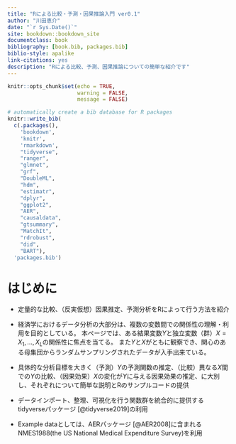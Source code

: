 ```yaml
--- 
title: "Rによる比較・予測・因果推論入門 ver0.1"
author: "川田恵介"
date: "`r Sys.Date()`"
site: bookdown::bookdown_site
documentclass: book
bibliography: [book.bib, packages.bib]
biblio-style: apalike
link-citations: yes
description: "Rによる比較、予測、因果推論についての簡単な紹介です"
---
```


```r
knitr::opts_chunk$set(echo = TRUE,
                      warning = FALSE,
                      message = FALSE)
```

```r
# automatically create a bib database for R packages
knitr::write_bib(
  c(.packages(), 
    'bookdown', 
    'knitr', 
    'rmarkdown',
    "tidyverse",
    "ranger",
    "glmnet",
    "grf",
    "DoubleML",
    "hdm",
    "estimatr",
    "dplyr",
    "ggplot2",
    "AER",
    "causaldata",
    "gtsummary",
    "MatchIt",
    "rdrobust",
    "did",
    "BART"),
  'packages.bib')
```


# はじめに{-}

- 定量的な比較、（反実仮想）因果推定、予測分析をRによって行う方法を紹介

- 経済学におけるデータ分析の大部分は、複数の変数間での関係性の理解・利用を目的としている。
本ページでは、ある結果変数$Y$と独立変数（群）$X=X_1,...,X_L$の関係性に焦点を当てる。
また$Y$と$X$がともに観察でき、関心のある母集団からランダムサンプリングされたデータが入手出来ている。

- 具体的な分析目標を大きく（予測）$Y$の予測関数の推定、（比較）異なる$X$間での$Y$の比較、（因果効果）$X$の変化が$Y$に与える因果効果の推定、に大別し、それぞれについて簡単な説明とRのサンプルコードの提供


- データインポート、整理、可視化を行う関数群を統合的に提供するtidyverseパッケージ [@tidyverse2019]の利用

- Example dataとしては、AERパッケージ [@AER2008]に含まれるNMES1988(the US National Medical Expenditure Survey)を利用
